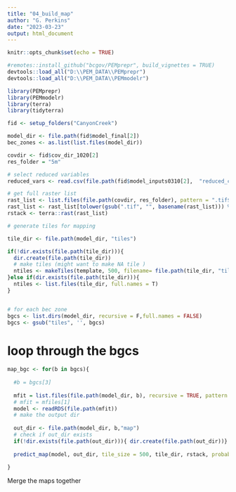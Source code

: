 ```yaml
---
title: "04_build_map"
author: "G. Perkins"
date: "2023-03-23"
output: html_document
---
```


```r
knitr::opts_chunk$set(echo = TRUE)

```

```r
#remotes::install_github("bcgov/PEMprepr", build_vignettes = TRUE)
devtools::load_all("D:\\PEM_DATA\\PEMprepr")
devtools::load_all("D:\\PEM_DATA\\PEMmodelr")

library(PEMprepr)
library(PEMmodelr)
library(terra)
library(tidyterra)

fid <- setup_folders("CanyonCreek")

```


```r

model_dir <- file.path(fid$model_final[2])
bec_zones <- as.list(list.files(model_dir))

covdir <- fid$cov_dir_1020[2]
res_folder = "5m"

# select reduced variables
reduced_vars <- read.csv(file.path(fid$model_inputs0310[2],  "reduced_covariate_list.csv")) %>% pull()

# get full raster list 
rast_list <- list.files(file.path(covdir, res_folder), pattern = ".tif$", full.names = TRUE)
rast_list <- rast_list[tolower(gsub(".tif", "", basename(rast_list))) %in% (reduced_vars)]
rstack <- terra::rast(rast_list)

# generate tiles for mapping 

tile_dir <- file.path(model_dir, "tiles")

if(!dir.exists(file.path(tile_dir))){
  dir.create(file.path(tile_dir)) 
  # make tiles (might want to make NA tile )
  ntiles <- makeTiles(template, 500, filename= file.path(tile_dir, "tile_.tif"),  na.rm=FALSE, overwrite = TRUE)
}else if(dir.exists(file.path(tile_dir))){
  ntiles <- list.files(tile_dir, full.names = T)
}


# for each bec zone
bgcs <- list.dirs(model_dir, recursive = F,full.names = FALSE)
bgcs <- gsub("tiles", '', bgcs)

```

# loop through the bgcs 

```r

map_bgc <- for(b in bgcs){
  
  #b = bgcs[3]
  
  mfit = list.files(file.path(model_dir, b), recursive = TRUE, pattern = "final_modelraw.rds$", full.names = T)
  # mfit = mfiles[1]
  model <- readRDS(file.path(mfit))
  # make the output dir
  
  out_dir <- file.path(model_dir, b,"map")
  # check if out_dir exists
  if(!dir.exists(file.path(out_dir))){ dir.create(file.path(out_dir))}
  
  predict_map(model, out_dir, tile_size = 500, tile_dir, rstack, probability = FALSE)
   
} 

```

Merge the maps together 

```r



```


